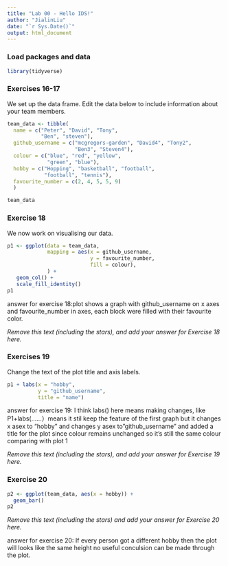 ```yaml
---
title: "Lab 00 - Hello IDS!"
author: "JialinLiu"
date: "`r Sys.Date()`"
output: html_document
---
```


### Load packages and data

```r
library(tidyverse) 
```

### Exercises 16-17

We set up the data frame. Edit the data below to include information about your team members.

```r
team_data <- tibble(
  name = c("Peter", "David", "Tony", 
           "Ben", "steven"),
  github_username = c("mcgregors-garden", "David4", "Tony2", 
                      "Ben3", "Steven4"), 
  colour = c("blue", "red", "yellow", 
             "green", "blue"),
  hobby = c("Hopping", "basketball", "football", 
            "football", "tennis"),
  favourite_number = c(2, 4, 5, 5, 9)
  )

team_data
```

### Exercise 18

We now work on visualising our data. 

```r
p1 <- ggplot(data = team_data, 
             mapping = aes(x = github_username, 
                           y = favourite_number,
                           fill = colour), 
             ) +
   geom_col() +
   scale_fill_identity()
p1
```
answer for exercise 18:plot shows a graph with github_username on x axes and favourite_number in axes, each block were filled with their favourite color. 

*Remove this text (including the stars), and add your answer for Exercise 18 here.*

### Exercises 19

Change the text of the plot title and axis labels.

```r
p1 + labs(x = "hobby", 
          y = "github_username",
          title = "name")
```
answer for exercise 19: I think labs() here means making changes, like P1+labs(……）means it stil keep the feature of the first graph but it changes x asex to "hobby" and changes y asex to"github_username" and added a title for the plot since colour remains unchanged so it's still the same colour comparing with plot 1


*Remove this text (including the stars), and add your answer for Exercise 19 here.*

### Exercise 20

```r
p2 <- ggplot(team_data, aes(x = hobby)) +
  geom_bar()
p2
```

*Remove this text (including the stars) and add your answer for Exercise 20 here.*

answer for exercise 20: If every person got a different hobby then the plot will looks like the same height no useful conculsion can be made through the plot.

